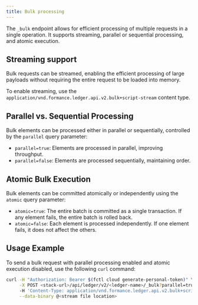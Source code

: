 ```yaml
---
title: Bulk processing
---
```


The `_bulk` endpoint allows for efficient processing of multiple requests in a single operation. It supports streaming, parallel or sequential processing, and atomic execution.

## Streaming support

Bulk requests can be streamed, enabling the efficient processing of large payloads without requiring the entire request to be loaded into memory.

To enable streaming, use the `application/vnd.formance.ledger.api.v2.bulk+script-stream` content type.

## Parallel vs. Sequential Processing

Bulk elements can be processed either in parallel or sequentially, controlled by the `parallel` query parameter:

- `parallel=true`: Elements are processed in parallel, improving throughput.
- `parallel=false`: Elements are processed sequentially, maintaining order.

## Atomic Bulk Execution

Bulk elements can be committed atomically or independently using the `atomic` query parameter:

- `atomic=true`: The entire batch is committed as a single transaction. If any element fails, the entire batch is rolled back.
- `atomic=false`: Each element is processed independently. If one element fails, it does not affect the others.

## Usage Example

To send a bulk request with parallel processing enabled and atomic execution disabled, use the following `curl` command:

```sh
curl -H "Authorization: Bearer $(fctl cloud generate-personal-token)" \
     -X POST <stack-url>/api/ledger/v2/<ledger-name>/_bulk?parallel=true&atomic=false \
     -H 'Content-Type: application/vnd.formance.ledger.api.v2.bulk+script-stream' \
     --data-binary @<stream file location>